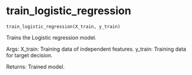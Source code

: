 # train_logistic_regression { #nodes.train_logistic_regression }

`train_logistic_regression(X_train, y_train)`

Trains the Logistic regression model.

Args:
    X_train: Training data of independent features.
    y_train: Training data for target decision.

Returns:
    Trained model.